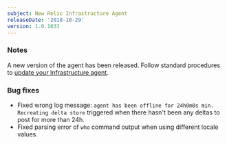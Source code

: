 ```yaml
---
subject: New Relic Infrastructure Agent
releaseDate: '2018-10-29'
version: 1.0.1033
---
```


### Notes

A new version of the agent has been released. Follow standard procedures to [update your Infrastructure agent](/docs/infrastructure/new-relic-infrastructure/installation/update-infrastructure-agent).

### Bug fixes

* Fixed wrong log message: `agent has been offline for 24h0m0s min. Recreating delta store` triggered when there hasn't been any deltas to post for more than 24h.
* Fixed parsing error of `who` command output when using different locale values.
